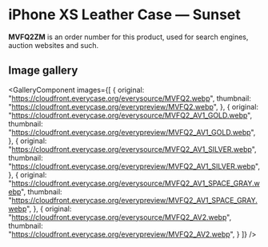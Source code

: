 
# iPhone XS Leather Case — Sunset

<Callout type='info' emoji='👉🏻'>**MVFQ2ZM** is an order number for this product, used for search engines, auction websites and such.</Callout>

## Image gallery

<GalleryComponent
    images={[
      {
        original: "https://cloudfront.everycase.org/everysource/MVFQ2.webp",
        thumbnail: "https://cloudfront.everycase.org/everypreview/MVFQ2.webp",
      },
      {
        original: "https://cloudfront.everycase.org/everysource/MVFQ2_AV1_GOLD.webp",
        thumbnail: "https://cloudfront.everycase.org/everypreview/MVFQ2_AV1_GOLD.webp",
      },
      {
        original: "https://cloudfront.everycase.org/everysource/MVFQ2_AV1_SILVER.webp",
        thumbnail: "https://cloudfront.everycase.org/everypreview/MVFQ2_AV1_SILVER.webp",
      },
      {
        original: "https://cloudfront.everycase.org/everysource/MVFQ2_AV1_SPACE_GRAY.webp",
        thumbnail: "https://cloudfront.everycase.org/everypreview/MVFQ2_AV1_SPACE_GRAY.webp",
      },
      {
        original: "https://cloudfront.everycase.org/everysource/MVFQ2_AV2.webp",
        thumbnail: "https://cloudfront.everycase.org/everypreview/MVFQ2_AV2.webp",
      }
    ]}
  />
